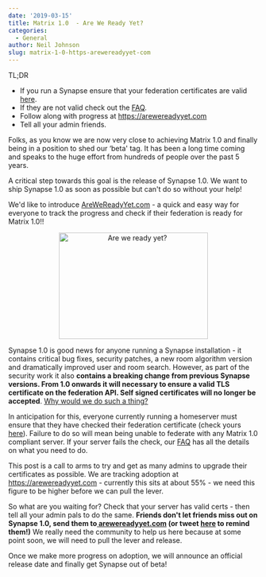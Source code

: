 ```yaml
---
date: '2019-03-15'
title: Matrix 1.0  - Are We Ready Yet?
categories:
  - General
author: Neil Johnson
slug: matrix-1-0-https-arewereadyyet-com
---
```


TL;DR 

<ul>
 	<li style="font-weight: 400;">If you run a Synapse ensure that your federation certificates are valid 
<a href="https://matrix.org/federationtester/">here</a>. 
</li>
 	<li style="font-weight: 400;">If they are not valid check out the 
<a href="https://github.com/matrix-org/synapse/blob/master/docs/MSC1711_certificates_FAQ.md">FAQ</a>.
</li>
 	<li style="font-weight: 400;">Follow along with progress at 
<a href="https://arewereadyyet.com">https://arewereadyyet.com</a></li>
 	<li style="font-weight: 400;">Tell all your admin friends.
</li>
</ul>
Folks, as you know we are now very close to achieving Matrix 1.0 and finally being in a position to shed our ‘beta' tag. It has been a long time coming and speaks to the huge effort from hundreds of people over the past 5 years.


A critical step towards this goal is the release of Synapse 1.0. We want to ship Synapse 1.0 as soon as possible but can't do so without your help! 


We'd like to introduce
<a href="http://arewereadyyet.com/"> AreWeReadyYet.com</a> - a quick and easy way for everyone to track the progress and check if their federation is ready for Matrix 1.0!!

<p style="text-align: center;"><a href="https://www.arewereadyyet.com/"><img class="alignnone wp-image-4110 size-medium" src="https://matrix.org/blog/wp-content/uploads/2019/03/Screenshot-2019-03-15-at-10.05.19-300x214.png" alt="Are we ready yet?" width="300" height="214" /></a></p>
Synapse 1.0 is good news for anyone running a Synapse installation - it contains critical bug fixes, security patches, a new room algorithm version and dramatically improved user and room search. However, as part of the security work it also 
<b>contains a breaking change from previous Synapse versions. From 1.0 onwards it will necessary to ensure a valid TLS certificate on the federation API. Self signed certificates will no longer be accepted</b>. 
<a href="https://github.com/matrix-org/synapse/blob/master/docs/MSC1711_certificates_FAQ.md#it-used-to-work-just-fine-why-are-you-breaking-everything">Why would we do such a thing?</a>

In anticipation for this, everyone currently running a homeserver must ensure that they have checked their federation certificate (check yours 
<a href="https://matrix.org/federationtester/">here</a>). Failure to do so will mean being unable to federate with any Matrix 1.0 compliant server. If your server fails the check, our 
<a href="https://github.com/matrix-org/synapse/blob/master/docs/MSC1711_certificates_FAQ.md">FAQ</a> has all the details on what you need to do. 


This post is a call to arms to try and get as many admins to upgrade their certificates as possible. We are tracking adoption at 
<a href="https://arewereadyyet.com">https://arewereadyyet.com</a> - currently this sits at about 55% - we need this figure to be higher before we can pull the lever.  


So what are you waiting for? Check that your server has valid certs - then tell all your admin pals to do the same. 
<b>Friends don't let friends miss out on Synapse 1.0, send them to</b><a href="http://arewereadyyet.com/"><b> arewereadyyet.com</b></a><b> (or tweet </b><a href="https://twitter.com/intent/tweet?text=Are%20you%20running%20a%20Matrix%20server%3F%20Are%20you%20ready%20for%20Matrix%201.0%3F%20Find%20out%20at%20https%3A%2F%2Farewereadyyet.com!"><b>here</b></a><b> to remind them!)</b> We really need the community to help us here because at some point soon, we will need to pull the lever and release.


Once we make more progress on adoption, we will announce an official release date and finally get Synapse out of beta!
